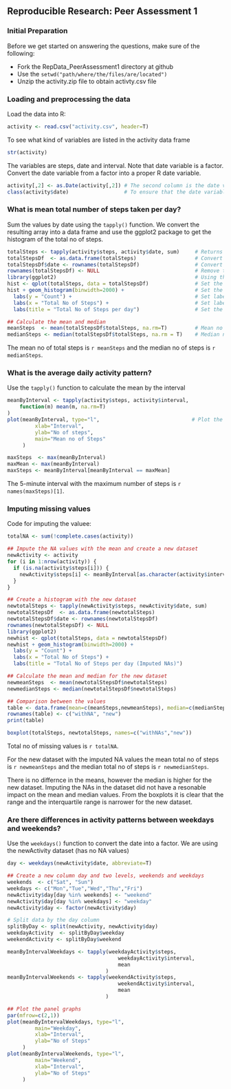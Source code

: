 ## Reproducible Research: Peer Assessment 1

### Initial Preparation
Before we get started on answering the questions, make sure of the following:

- Fork the RepData_PeerAssessment1 directory at github
- Use the `setwd("path/where/the/files/are/located")`
- Unzip the activity.zip file to obtain activty.csv file


### Loading and preprocessing the data

Load the data into R:

```r
activity <- read.csv("activity.csv", header=T)
```

To see what kind of variables are listed in the activity data frame

```r
str(activity)
```

The variables are steps, date and interval. Note that date variable is a factor. Convert the date variable from a factor into a proper R date variable. 

```r
activity[,2] <- as.Date(activity[,2]) # The second column is the date variable
class(activity$date)                  # To ensure that the date variable is the date format
```

### What is mean total number of steps taken per day?

Sum the values by date using the `tapply()` function. We convert the resulting array into a data frame and use the ggplot2 package to get the histogram of the total no of steps.

```r
totalSteps <- tapply(activity$steps, activity$date, sum)     # Returns an array of the sums by date
totalStepsDf  <- as.data.frame(totalSteps)                   # Convert array to a data frame
totalStepsDf$date <- rownames(totalStepsDf)                  # Convert the rownames into a column
rownames(totalStepsDf) <- NULL                               # Remove the rownames
library(ggplot2)                                             # Using the ggplot2 package
hist <- qplot(totalSteps, data = totalStepsDf)               # Set the plot
hist + geom_histogram(binwidth=2000) +                       # Set the width of the bins
  labs(y = "Count") +                                        # Set label for y axis
  labs(x = "Total No of Steps") +                            # Set label for x axis
  labs(title = "Total No of Steps per day")                  # Set the title of the plot

## Calculate the mean and median
meanSteps  <- mean(totalStepsDf$totalSteps, na.rm=T)         # Mean no of steps
medianSteps <- median(totalStepsDf$totalSteps, na.rm = T)    # Median no of steps
```

The mean no of total steps is `r meanSteps` and the median no of steps is `r medianSteps`.

### What is the average daily activity pattern?

Use the `tapply()` function to calculate the mean by the interval

```r
meanByInterval <- tapply(activity$steps, activity$interval,
    function(m) mean(m, na.rm=T)
)
plot(meanByInterval, type="l",                              # Plot the line graph
         xlab="Interval",                                   
         ylab="No of steps",
         main="Mean no of Steps"
     )

maxSteps  <- max(meanByInterval)
maxMean <- max(meanByInterval)
maxSteps <- meanByInterval[meanByInterval == maxMean]
```

The 5-minute interval with the maximum number of steps is `r names(maxSteps)[1]`.

### Imputing missing values

Code for imputing the valuee:

```r
totalNA <- sum(!complete.cases(activity))

## Impute the NA values with the mean and create a new dataset
newActivity <- activity
for (i in 1:nrow(activity)) {
  if (is.na(activity$steps[i])) {
    newActivity$steps[i] <- meanByInterval[as.character(activity$interval[i])]
  }
}

## Create a histogram with the new dataset
newtotalSteps <- tapply(newActivity$steps, newActivity$date, sum)
newtotalStepsDf  <- as.data.frame(newtotalSteps)
newtotalStepsDf$date <- rownames(newtotalStepsDf)
rownames(newtotalStepsDf) <- NULL
library(ggplot2) 
newhist <- qplot(totalSteps, data = newtotalStepsDf)
newhist + geom_histogram(binwidth=2000) + 
  labs(y = "Count") + 
  labs(x = "Total No of Steps") + 
  labs(title = "Total No of Steps per day (Imputed NAs)")

## Calculate the mean and median for the new dataset
newmeanSteps  <- mean(newtotalStepsDf$newtotalSteps)
newmedianSteps <- median(newtotalStepsDf$newtotalSteps)

## Comparison between the values
table <- data.frame(mean=c(meanSteps,newmeanSteps), median=c(medianSteps,newmedianSteps))
rownames(table) <- c("withNA", "new")
print(table)

boxplot(totalSteps, newtotalSteps, names=c("withNAs","new"))
```

Total no of missing values is `r totalNA`.

For the new dataset with the imputed NA values the mean total no of steps is `r newmeanSteps` and the median total no of steps is `r newmedianSteps`.

There is no differnce in the means, however the median is higher for the new dataset. Imputing the NAs in the dataset did not have a resonable impact on the mean and median values. From the boxplots it is clear that the range and the interquartile range is narrower for the new dataset.


### Are there differences in activity patterns between weekdays and weekends?

Use the `weekdays()` function to convert the date into a factor. We are using the newActivity dataset (has no NA values)

```r
day <- weekdays(newActivity$date, abbreviate=T)

## Create a new column day and two levels, weekends and weekdays
weekends  <- c("Sat", "Sun")
weekdays <- c("Mon","Tue","Wed","Thu","Fri")
newActivity$day[day %in% weekends] <- "weekend"
newActivity$day[day %in% weekdays] <- "weekday"
newActivity$day <- factor(newActivity$day)

# Split data by the day column
splitByDay <- split(newActivity, newActivity$day)
weekdayActivity  <- splitByDay$weekday
weekendActivity <- splitByDay$weekend

meanByIntervalWeekdays <- tapply(weekdayActivity$steps,
                                    weekdayActivity$interval,
                                    mean
                                )
meanByIntervalWeekends <- tapply(weekendActivity$steps,
                                    weekendActivity$interval,
                                    mean
                                )

## Plot the panel graphs
par(mfrow=c(2,1))
plot(meanByIntervalWeekdays, type="l",
         main="Weekday",
         xlab="Interval",
         ylab="No of Steps"
     )
plot(meanByIntervalWeekends, type="l",
         main="Weekend",
         xlab="Interval",
         ylab="No of Steps"
     )
```

